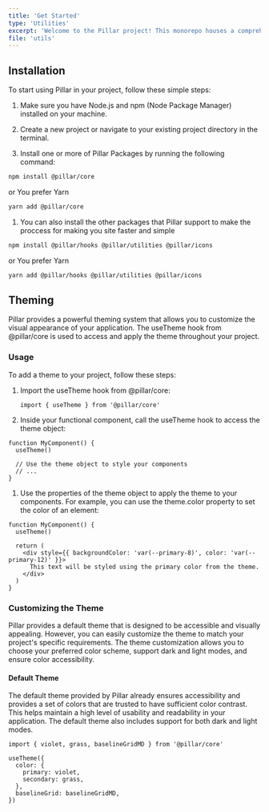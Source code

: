 ```yaml
---
title: 'Get Started'
type: 'Utilities'
excerpt: 'Welcome to the Pillar project! This monorepo houses a comprehensive collection of reusable UI components, React hooks, and other tools designed to enhance modern web development. With a focus on accessibility, scalability, and best practices, Pillar streamlines the development process and empowers you to build robust, high-quality web applications.'
file: 'utils'
---
```


## Installation

To start using Pillar in your project, follow these simple steps:

1. Make sure you have Node.js and npm (Node Package Manager) installed on your machine.

1. Create a new project or navigate to your existing project directory in the terminal.

1. Install one or more of Pillar Packages by running the following command:

```bash
npm install @pillar/core
```

or You prefer Yarn

```bash
yarn add @pillar/core
```

1. You can also install the other packages that Pillar support to make the proccess for making you site faster and simple

```bash
npm install @pillar/hooks @pillar/utilities @pillar/icons
```

or You prefer Yarn

```bash
yarn add @pillar/hooks @pillar/utilities @pillar/icons
```

## Theming

Pillar provides a powerful theming system that allows you to customize the visual appearance of your application. The useTheme hook from @pillar/core is used to access and apply the theme throughout your project.

### Usage

To add a theme to your project, follow these steps:

1. Import the useTheme hook from @pillar/core:

   ```tsx
   import { useTheme } from '@pillar/core'
   ```

1. Inside your functional component, call the useTheme hook to access the theme object:

```tsx
function MyComponent() {
  useTheme()

  // Use the theme object to style your components
  // ...
}
```

1. Use the properties of the theme object to apply the theme to your components. For example, you can use the theme.color property to set the color of an element:

```tsx
function MyComponent() {
  useTheme()

  return (
    <div style={{ backgroundColor: 'var(--primary-8)', color: 'var(--primary-12)' }}>
      This text will be styled using the primary color from the theme.
    </div>
  )
}
```

### Customizing the Theme

Pillar provides a default theme that is designed to be accessible and visually appealing. However, you can easily customize the theme to match your project's specific requirements. The theme customization allows you to choose your preferred color scheme, support dark and light modes, and ensure color accessibility.

#### Default Theme

The default theme provided by Pillar already ensures accessibility and provides a set of colors that are trusted to have sufficient color contrast. This helps maintain a high level of usability and readability in your application. The default theme also includes support for both dark and light modes.

```tsx
import { violet, grass, baselineGridMD } from '@pillar/core'

useTheme({
  color: {
    primary: violet,
    secondary: grass,
  },
  baselineGrid: baselineGridMD,
})
```
